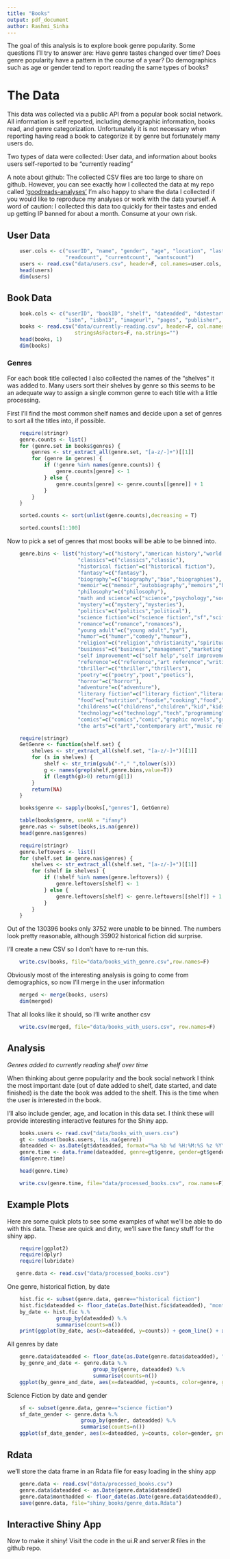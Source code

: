 ```yaml
---
title: "Books"
output: pdf_document
author: Rashmi_Sinha
---
```


The goal of this analysis is to explore book genre popularity. Some questions I'll try to answer are: Have genre tastes changed over time? Does genre popularity have a pattern in the course of a year? Do demographics such as age or gender tend to report reading the same types of books?

# The Data


This data was collected via a public API from a popular book social network. All information is self reported, including demographic information, books read, and genre categorization. Unfortunately it is not necessary when reporting having read a book to categorize it by genre but fortunately many users do.

Two types of data were collected: User data, and information about books users self-reported to be "currently reading" 

A note about github: The collected CSV files are too large to share on github. However, you can see exactly how I collected the data at my repo called ['goodreads-analyses'](https://github.com/shannonrush/goodreads-analyses) I'm also happy to share the data I collected if you would like to reproduce my analyses or work with the data yourself. A word of caution: I collected this data too quickly for their tastes and ended up getting IP banned for about a month. Consume at your own risk. 

## User Data


```r
    user.cols <- c("userID", "name", "gender", "age", "location", "lastactive", 
                   "readcount", "currentcount", "wantscount")
    users <- read.csv("data/users.csv", header=F, col.names=user.cols, stringsAsFactors=F)
    head(users)
    dim(users)
```

## Book Data


```r
    book.cols <- c("userID", "bookID", "shelf", "dateadded", "datestarted", "datefinished", "title",
                   "isbn", "isbn13", "imageurl", "pages", "publisher", "publicationdate", "genres")
    books <- read.csv("data/currently-reading.csv", header=F, col.names=book.cols, 
                      stringsAsFactors=F, na.strings="")
    head(books, 1)
    dim(books)
```

### Genres


For each book title collected I also collected the names of the "shelves" it was added to. Many users sort their shelves by genre so this seems to be an adequate way to assign a single common genre to each title with a little processing.

First I'll find the most common shelf names and decide upon a set of genres to sort all the titles into, if possible.

```r
    require(stringr)
    genre.counts <- list()
    for (genre.set in books$genres) {
        genres <- str_extract_all(genre.set, "[a-z/-]+")[[1]]
        for (genre in genres) {
            if (!genre %in% names(genre.counts)) {
                genre.counts[genre] <- 1
            } else {
                genre.counts[genre] <- genre.counts[[genre]] + 1
            }
        }
    }
```
```r
    sorted.counts <- sort(unlist(genre.counts),decreasing = T)
```
```r
    sorted.counts[1:100]
```
Now to pick a set of genres that most books will be able to be binned into.

```r
    genre.bins <- list("history"=c("history","american history","world history","european history","military history","world war i","wwi","wwii","world war ii","chinese history"),
                       "classics"=c("classics","classic"),
                       "historical fiction"=c("historical fiction"),
                       "fantasy"=c("fantasy"),
                       "biography"=c("biography","bio","biographies"),
                       "memoir"=c("memoir","autobiography","memoirs","biography memoir","biographies memoirs"),
                       "philosophy"=c("philosophy"),
                       "math and science"=c("science","psychology","sociology","anthropology","economics","mathematics","ecology","natural history","math","biology","statistics","social science","ethnography","library science","social sciences","physics","cognitive science","science nature","maths","astronomy"),
                       "mystery"=c("mystery","mysteries"),
                       "politics"=c("politics","political"),
                       "science fiction"=c("science fiction","sf","scifi","sci fi"),
                       "romance"=c("romance","romances"),
                       "young adult"=c("young adult","ya"),
                       "humor"=c("humor","comedy","humour"),
                       "religion"=c("religion","christianity","spirituality","religions","theology","islam","buddhism","biblical studies","bible studies","faith","christian living","church","catholic","religion spirituality","islamic books","christian non fiction","judaism","ministry","prayer","islamic","religious studies","buddhist"),
                       "business"=c("business","management","marketing","business books"),
                       "self improvement"=c("self help","self improvement","professional development","parenting","parenting books","health","fitness","running","exericse","self development","health fitness","personal development","motivation","health and fitness"),
                       "reference"=c("reference","art reference","writing reference"),
                       "thriller"=c("thriller","thrillers"),
                       "poetry"=c("poetry","poet","poetics"),
                       "horror"=c("horror"),
                       "adventure"=c("adventure"),
                       "literary fiction"=c("literary fiction","literary","lit fic","lit fiction"),
                       "food"=c("nutrition","foodie","cooking","food","cookbook","cookbooks","recipes","cook books","diets","wine"),
                       "childrens"=c("childrens","children","kid","kids","children s books"),
                       "technology"=c("technology","tech","programming","computer","computers","technical","web design","videogames","game design","gaming","science technology"),
                       "comics"=c("comics","comic","graphic novels","graphic novel"),
                       "the arts"=c("art","contemporary art","music related","art related","writing","music","design","film","architecture","writing books","literary criticism","photography","art books","cinema","theatre","art history","crafts","graphic design","drama","books on writing","plays","craft","art design","lit crit","theater","screenwriting","filmmaking","fashion","crafty","acting","literary theory","crafting","drawing","art and design","sewing","books on books","writing craft","musicology","film studies","jazz","music books","art photography","arts and crafts","design books","criticism and theory","composition","architecture and theory","opera","dance books"))
```
```r
    require(stringr)
    GetGenre <- function(shelf.set) {
        shelves <- str_extract_all(shelf.set, "[a-z/-]+")[[1]]
        for (s in shelves) {
            shelf <- str_trim(gsub("-"," ",tolower(s)))
            g <- names(grep(shelf,genre.bins,value=T))
            if (length(g)>0) return(g[1])
        }
        return(NA)
    }
```
```r
    books$genre <- sapply(books[,"genres"], GetGenre)
```
```r
    table(books$genre, useNA = "ifany")
    genre.nas <- subset(books,is.na(genre))
    head(genre.nas$genres)
```
```r
    require(stringr)
    genre.leftovers <- list()
    for (shelf.set in genre.nas$genres) {
        shelves <- str_extract_all(shelf.set, "[a-z/-]+")[[1]]
        for (shelf in shelves) {
            if (!shelf %in% names(genre.leftovers)) {
                genre.leftovers[shelf] <- 1
            } else {
                genre.leftovers[shelf] <- genre.leftovers[[shelf]] + 1
            }
        }
    }
```
Out of the 130396 books only 3752 were unable to be binned. The numbers look pretty reasonable, although 35902 historical fiction did surprise. 

I'll create a new CSV so I don't have to re-run this.

```r
    write.csv(books, file="data/books_with_genre.csv",row.names=F)
```

Obviously most of the interesting analysis is going to come from demographics, so now I'll merge in the user information

```r
    merged <- merge(books, users)
    dim(merged)
```
That all looks like it should, so I'll write another csv

```r
    write.csv(merged, file="data/books_with_users.csv", row.names=F)
```

## Analysis


*Genres added to currently reading shelf over time*

When thinking about genre popularity and the book social network I think the most important date (out of date added to shelf, date started, and date finished) is the date the book was added to the shelf. This is the time when the user is interested in the book.

I'll also include gender, age, and location in this data set. I think these will provide interesting interactive features for the Shiny app.

```r
    books.users <- read.csv("data/books_with_users.csv")
    gt <- subset(books.users, !is.na(genre))
    dateadded <- as.Date(gt$dateadded, format="%a %b %d %H:%M:%S %z %Y")
    genre.time <- data.frame(dateadded, genre=gt$genre, gender=gt$gender, age=gt$age, location=gt$location)
    dim(genre.time)
```
```r
    head(genre.time)
```
```r
    write.csv(genre.time, file="data/processed_books.csv", row.names=F)
```

## Example Plots


Here are some quick plots to see some examples of what we'll be able to do with this data. These are quick and dirty, we'll save the fancy stuff for the shiny app.

```r
    require(ggplot2)
    require(dplyr)
    require(lubridate)
```

```r
   genre.data <- read.csv("data/processed_books.csv") 
```
One genre, historical fiction, by date

```r
    hist.fic <- subset(genre.data, genre=="historical fiction")
    hist.fic$dateadded <- floor_date(as.Date(hist.fic$dateadded), "month")
    by_date <- hist.fic %.%
                group_by(dateadded) %.%
                summarise(counts=n())
    print(ggplot(by_date, aes(x=dateadded, y=counts)) + geom_line() + xlab("Date Added") + ylab("Number of Historical Fiction Titles Added"))
```
All genres by date
```r
    genre.data$dateadded <- floor_date(as.Date(genre.data$dateadded), "month")
    by_genre_and_date <- genre.data %.%
                            group_by(genre, dateadded) %.%
                            summarise(counts=n())
    ggplot(by_genre_and_date, aes(x=dateadded, y=counts, color=genre, group=genre)) + geom_line()
```
Science Fiction by date and gender
```r
    sf <- subset(genre.data, genre=="science fiction")
    sf_date_gender <- genre.data %.%
                        group_by(gender, dateadded) %.%
                        summarise(counts=n())
    ggplot(sf_date_gender, aes(x=dateadded, y=counts, color=gender, group=gender)) + geom_line()
```

## Rdata


we'll store the data frame in an Rdata file for easy loading in the shiny app

```r
    genre.data <- read.csv("data/processed_books.csv") 
    genre.data$dateadded <- as.Date(genre.data$dateadded)
    genre.data$monthadded <- floor_date(as.Date(genre.data$dateadded), "month")
    save(genre.data, file="shiny_books/genre_data.Rdata")
```


## Interactive Shiny App

Now to make it shiny! Visit the code in the ui.R and server.R files in the github repo. 

